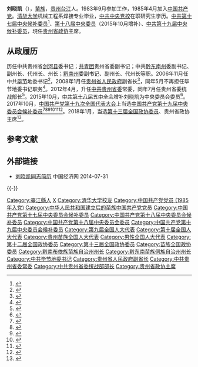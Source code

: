 '''刘晓凯'''（{{bd|1962年|3月||catIdx=L刘}}），[[苗族|苗族]]，[[贵州省|贵州]][[台江县|台江]]人。1983年9月参加工作，1985年4月加入[[中国共产党|中国共产党]]。[[清华大学|清华大学]]机械工程系焊接专业毕业，[[中共中央党校|中共中央党校]]在职研究生学历。[[中国共产党第十七届中央委员会候补委员列表|中共第十七届中央候补委员]]<ref>{{cite web|accessdate=2012-02-25|url=http://news.xinhuanet.com/misc/2007-10/21/content_6917428.htm|title=中国共产党第十七届中央委员会候补委员名单|publisher=[[新华网|新华网]]|archive-date=2007-10-22|archive-url=https://web.archive.org/web/20071022015734/http://news.xinhuanet.com/misc/2007-10/21/content_6917428.htm|dead-url=no}}</ref>、[[中国共产党第十八届中央委员会委员列表|第十八届中央委员]]（2015年10月增补）、[[中国共产党第十九届中央委员会候补委员列表|中共第十九届中央候补委员]]，現任[[贵州省政协|贵州省政协]]主席。

==从政履历==
历任中共贵州省[[剑河县|剑河县]]委书记；[[中国共产主义青年团|共青团]]贵州省委副书记；中共[[黔东南苗族侗族自治州|黔东南州]]委副书记、副州长、代州长、州长；[[黔南布依族苗族自治州|黔南州]]委副书记、副州长、代州长等职。2006年11月任中共[[毕节专区|毕节]]地委书记<ref>{{cite web|accessdate=2012-03-01|url=http://news.sohu.com/20061228/n247324383.shtml|title=刘晓凯 出任毕节地委书记|publisher=[[搜狐|搜狐]]|archive-date=2019-05-02|archive-url=https://web.archive.org/web/20190502181007/http://news.sohu.com/20061228/n247324383.shtml|dead-url=no}}</ref>，2008年1月任[[贵州省人民政府|贵州省人民政府]]副省长<ref>{{cite web|accessdate=2012-03-01|url=http://news.xinhuanet.com/newscenter/2008-01/24/content_7490044.htm|title=石宗源当选贵州省人大常委会主任 林树森当选贵州省省长|publisher=[[新华网|新华网]]|archive-date=2010-08-24|archive-url=https://web.archive.org/web/20100824200843/http://news.xinhuanet.com/newscenter/2008-01/24/content_7490044.htm|dead-url=no}}</ref>，同年5月不再担任毕节地委书记职务<ref>{{cite web|accessdate=2012-03-01|url=http://www.bjsyq.cn/200805/1383.htm|title=我区召开四大班子领导成员及县（市、区）党政主要领导大会宣布省委决定——秦如培任中共毕节地委书记　曹国江任中共毕节地委副书记|publisher=毕节试验区|deadurl=yes|archiveurl=https://web.archive.org/web/20150723134352/http://www.bjsyq.cn/200805/1383.htm|archivedate=2015-07-23}}</ref>。2012年4月，升任[[中国共产党贵州省委员会|中共贵州省委]]常委，同年7月任贵州省委统战部长<ref>{{cite web|accessdate=2014-06-19|url=http://district.ce.cn/newarea/sddy/201207/26/t20120726_23527386.shtml|title=刘晓凯接替龙超云任贵州省委统战部长|publisher=中国经济网|archive-date=2019-05-02|archive-url=https://web.archive.org/web/20190502112646/http://district.ce.cn/newarea/sddy/201207/26/t20120726_23527386.shtml|dead-url=no}}</ref>。2015年10月，[[中国共产党第十八届中央委员会第五次全体会议|中共第十八届五中全会]]增补刘晓凯为中央委员会委员<ref>{{cite web|title=五中全会:刘晓凯、陈志荣、金振吉递补为中央委员会委员|url=http://politics.people.com.cn/n/2015/1029/c1001-27755420.html|accessdate=2015-10-29|publisher=人民网|archive-date=2016-03-04|archive-url=https://web.archive.org/web/20160304090025/http://politics.people.com.cn/n/2015/1029/c1001-27755420.html|dead-url=no}}</ref>。2017年10月，[[中国共产党第十九次全国代表大会|中国共产党第十九次全国代表大会]]上当选[[中国共产党第十九届中央委员会候补委员列表|中国共产党第十九届中央委员会候补委员]]<ref>{{cite news |title=中国共产党第十九届中央委员会候补委员名单（172名） |url=https://news.gmw.cn/2017-10/25/content_26593954.htm |accessdate=2021-08-18 |work=光明日报 |agency=光明网 |archive-date=2021-08-18 |archive-url=https://web.archive.org/web/20210818074600/https://news.gmw.cn/2017-10/25/content_26593954.htm }}</ref><ref>{{cite news |title=十九届中央委员、候补委员、中央纪委委员名单 |url=http://news.cri.cn/20171024/f3e85cce-38bb-818d-ce36-bd4c66d0d4c6.html |accessdate=2021-08-18 |work=国际在线 |agency=国际在线 |archive-date=2021-08-18 |archive-url=https://web.archive.org/web/20210818074542/http://news.cri.cn/20171024/f3e85cce-38bb-818d-ce36-bd4c66d0d4c6.html }}</ref><ref>{{cite news |title=十九大受权发布：中国共产党第十九届中央委员会候补委员名单 |url=http://www.xinhuanet.com//politics/19cpcnc/2017-10/24/c_1121848883.htm |accessdate=2021-08-18 |work=新华网 |agency=新华网 |archive-date=2018-12-09 |archive-url=https://web.archive.org/web/20181209124324/http://www.xinhuanet.com//politics/19cpcnc/2017-10/24/c_1121848883.htm }}</ref><ref>{{cite news |title=中国共产党第十九届中央委员会候补委员名单 |url=http://guoqing.china.com.cn/zy/2018-03/01/content_50628437.htm |accessdate=2021-08-18 |work=中国网 |agency=中国网 |archive-date=2021-08-18 |archive-url=https://web.archive.org/web/20210818074045/http://guoqing.china.com.cn/zy/2018-03/01/content_50628437.htm }}</ref><ref>{{cite news |title=中国共产党第十九届中央委员会候补委员名单 |url=http://www.gov.cn/guoqing/2017-10/24/content_5432328.htm |accessdate=2021-08-18 |work=中国政府网 |agency=中国政府网 |archive-date=2020-08-05 |archive-url=https://web.archive.org/web/20200805131505/http://www.gov.cn/guoqing/2017-10/24/content_5432328.htm }}</ref><ref>{{cite news |title=中国共产党第十九届中央委员会候补委员名单 |url=https://china.huanqiu.com/article/9CaKrnK5yXI |accessdate=2021-08-18 |work=环球网 |agency=环球网 |archive-date=2021-08-18 |archive-url=https://web.archive.org/web/20210818074045/https://china.huanqiu.com/article/9CaKrnK5yXI }}</ref>。2018年1月，当选[[中国人民政治协商会议第十三届全国委员会委员名单|第十三届全国政协委员]]、贵州省政协主席<ref>{{Cite web|url=http://sports.163.com/18/0126/06/D92BRKK400051C89.html|title=中国人民政治协商会议第十三届全国委员会委员名单|accessdate=2018-01-26|last=|work=网易|archive-url=https://web.archive.org/web/20180127143232/http://sports.163.com/18/0126/06/D92BRKK400051C89.html|archive-date=2018-01-27|dead-url=yes}}</ref>。

==参考文献==
{{reflist|3}}
==外部链接==
*[http://district.ce.cn/newarea/roll/201207/28/t20120728_23534418.shtml 刘晓凯同志简历 ]{{Wayback|url=http://district.ce.cn/newarea/roll/201207/28/t20120728_23534418.shtml |date=20190502120839 }} 中国经济网 2014-07-31
{{-}}
{{start box}}
{{s-par|prc-lcppcc}}
{{s-before|[[王富玉|王富玉]]}}
{{s-title|[[中国人民政治协商会议贵州省委员会|中国人民政治协商会议贵州省委员会]]主席|2018年1月－}}
{{s-inc}}
{{s-ppo|cpc}}
{{s-before|[[龙超云|龙超云]]}}
{{s-title|[[中国共产党贵州省委员会|中国共产党贵州省委员会]]统一战线工作部部长|2012年7月－2018年11月}}
{{s-after|[[严朝君|严朝君]]}}
{{s-before|[[赵友良|赵友良]]}}
{{s-title|[[中国共产党毕节地区委员会|中国共产党毕节地区委员会]]书记|2006年11月－2008年5月}}
{{s-after|[[秦如培|秦如培]]}}
{{s-gov|prc}}
{{s-before|[[蒙启良|蒙启良]]}}
{{s-title|[[黔南布依族苗族自治州|黔南布依族苗族自治州]]人民政府州长|2005年2月－2006年11月}}
{{s-after|[[李月成|李月成]]|rows=2}}
{{s-before|[[王正福|王正福]]}}
{{s-title|[[黔东南苗族侗族自治州|黔东南苗族侗族自治州]]人民政府州长|1998年3月－2005年2月}}
{{end box}}

{{贵州省领导人}}
{{中华人民共和国贵州省正职领导人|nocat}}
{{DEFAULTSORT:Liu Xiaokai}}
[[Category:臺江縣人|Category:臺江縣人]]
[[Category:刘姓|X]]
[[Category:清华大学校友|Category:清华大学校友]]
[[Category:中国共产党党员_(1985年入党)|Category:中国共产党党员 (1985年入党)]]
[[Category:中华人民共和国建立后的苗族中国共产党党员|Category:中华人民共和国建立后的苗族中国共产党党员]]
[[Category:中国共产党第十七届中央委员会候补委员|Category:中国共产党第十七届中央委员会候补委员]]
[[Category:中国共产党第十八届中央委员会候补委员|Category:中国共产党第十八届中央委员会候补委员]]
[[Category:中国共产党第十八届中央委员会委员|Category:中国共产党第十八届中央委员会委员]]
[[Category:中国共产党第十九届中央委员会候补委员|Category:中国共产党第十九届中央委员会候补委员]]
[[Category:第九届全国人大代表|Category:第九届全国人大代表]]
[[Category:第十届全国人大代表|Category:第十届全国人大代表]]
[[Category:贵州苗族全国人大代表|Category:贵州苗族全国人大代表]]
[[Category:男性全国人大代表|Category:男性全国人大代表]]
[[Category:第十二届全国政协委员|Category:第十二届全国政协委员]]
[[Category:第十三届全国政协委员|Category:第十三届全国政协委员]]
[[Category:苗族全国政协委员|Category:苗族全国政协委员]]
[[Category:黔南布依族苗族自治州州长|Category:黔南布依族苗族自治州州长]]
[[Category:黔东南苗族侗族自治州州长|Category:黔东南苗族侗族自治州州长]]
[[Category:中共毕节地委书记|Category:中共毕节地委书记]]
[[Category:贵州省人民政府副省长|Category:贵州省人民政府副省长]]
[[Category:中共贵州省委常委|Category:中共贵州省委常委]]
[[Category:中共贵州省委统战部部长|Category:中共贵州省委统战部部长]]
[[Category:贵州省政协主席|Category:贵州省政协主席]]